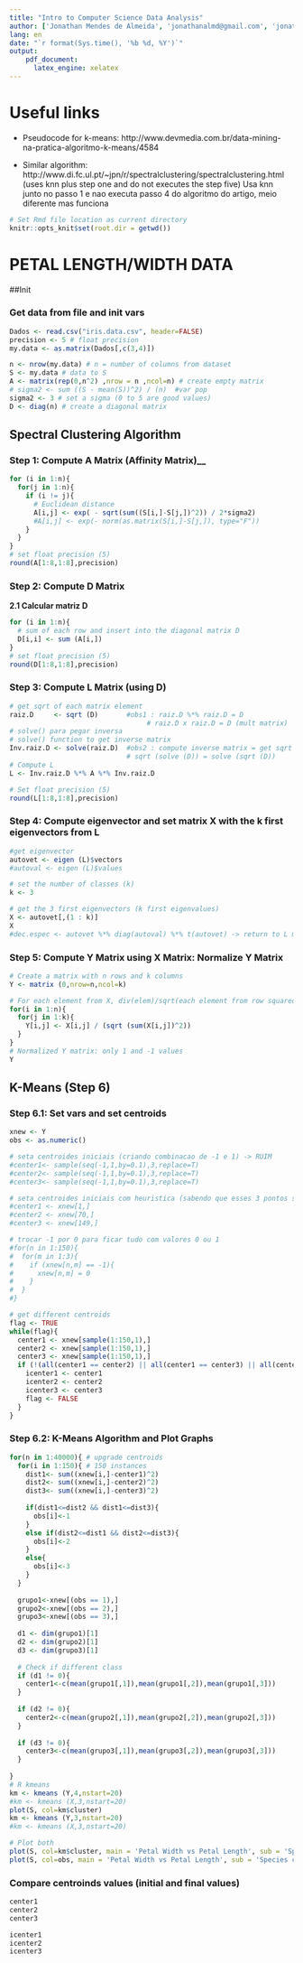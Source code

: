 ```yaml
---
title: "Intro to Computer Science Data Analysis"
author: ['Jonathan Mendes de Almeida', 'jonathanalmd@gmail.com', 'jonathan@aluno.unb.br','@jonyddev (github)']
lang: en
date: "`r format(Sys.time(), '%b %d, %Y')`"
output:
    pdf_document:
      latex_engine: xelatex
---
```


# Useful links
* Pseudocode for k-means: http://www.devmedia.com.br/data-mining-na-pratica-algoritmo-k-means/4584

* Similar algorithm: http://www.di.fc.ul.pt/~jpn/r/spectralclustering/spectralclustering.html (uses knn plus step one and do not executes the step five)
Usa knn junto no passo 1 e nao executa passo 4 do algoritmo do artigo, meio diferente mas funciona

```r
# Set Rmd file location as current directory
knitr::opts_knit$set(root.dir = getwd())
```

# PETAL LENGTH/WIDTH DATA

##Init

### Get data from file and init vars
```r
Dados <- read.csv("iris.data.csv", header=FALSE)
precision <- 5 # float precision
my.data <- as.matrix(Dados[,c(3,4)])

n <- nrow(my.data) # n = number of columns from dataset
S <- my.data # data to S
A <- matrix(rep(0,n^2) ,nrow = n ,ncol=n) # create empty matrix
# sigma2 <- sum ((S - mean(S))^2) / (n)  #var pop
sigma2 <- 3 # set a sigma (0 to 5 are good values)
D <- diag(n) # create a diagonal matrix 
```


## Spectral Clustering Algorithm

### Step 1: Compute A Matrix (Affinity Matrix)__
```r
for (i in 1:n){
  for(j in 1:n){
    if (i != j){
      # Euclidean distance
      A[i,j] <- exp( - sqrt(sum((S[i,]-S[j,])^2)) / 2*sigma2)
      #A[i,j] <- exp(- norm(as.matrix(S[i,]-S[j,]), type="F"))
    }
  }  
}
# set float precision (5)
round(A[1:8,1:8],precision)
```

### Step 2: Compute D Matrix
__2.1 Calcular matriz D__
```r
for (i in 1:n){ 
  # sum of each row and insert into the diagonal matrix D
  D[i,i] <- sum (A[i,])
}
# set float precision (5)
round(D[1:8,1:8],precision)
```

### Step 3: Compute L Matrix (using D)
```r
# get sqrt of each matrix element 
raiz.D     <- sqrt (D)       #obs1 : raiz.D %*% raiz.D = D
                                  # raiz.D x raiz.D = D (mult matrix)
# solve() para pegar inversa
# solve() function to get inverse matrix
Inv.raiz.D <- solve(raiz.D)  #obs2 : compute inverse matrix = get sqrt from inverse matrix
                             # sqrt (solve (D)) = solve (sqrt (D))  
# Compute L
L <- Inv.raiz.D %*% A %*% Inv.raiz.D

# Set float precision (5)
round(L[1:8,1:8],precision)
```

### Step 4: Compute eigenvector and set matrix X with the k first eigenvectors from L
```r
#get eigenvector
autovet <- eigen (L)$vectors
#autoval <- eigen (L)$values 

# set the number of classes (k)
k <- 3

# get the 3 first eigenvectors (k first eigenvalues)
X <- autovet[,(1 : k)]
X
#dec.espec <- autovet %*% diag(autoval) %*% t(autovet) -> return to L matrix 
```

### Step 5: Compute Y Matrix using X Matrix: Normalize Y Matrix
```r
# Create a matrix with n rows and k columns 
Y <- matrix (0,nrow=n,ncol=k)

# For each element from X, div(elem)/sqrt(each element from row squared)
for(i in 1:n){
  for(j in 1:k){
    Y[i,j] <- X[i,j] / (sqrt (sum(X[i,j])^2))
  }
}
# Normalized Y matrix: only 1 and -1 values
Y
```

## K-Means (Step 6)
### Step 6.1: Set vars and set centroids

```r
xnew <- Y
obs <- as.numeric()

# seta centroides iniciais (criando combinacao de -1 e 1) -> RUIM
#center1<- sample(seq(-1,1,by=0.1),3,replace=T)
#center2<- sample(seq(-1,1,by=0.1),3,replace=T)
#center3<- sample(seq(-1,1,by=0.1),3,replace=T)

# seta centroides iniciais com heuristica (sabendo que esses 3 pontos sao disitntos)
#center1 <- xnew[1,] 
#center2 <- xnew[70,]
#center3 <- xnew[149,]

# trocar -1 por 0 para ficar tudo com valores 0 ou 1
#for(n in 1:150){
#  for(m in 1:3){
#    if (xnew[n,m] == -1){
#      xnew[n,m] = 0
#    }
#  }
#}

# get different centroids 
flag <- TRUE
while(flag){
  center1 <- xnew[sample(1:150,1),]
  center2 <- xnew[sample(1:150,1),]
  center3 <- xnew[sample(1:150,1),]
  if (!(all(center1 == center2) || all(center1 == center3) || all(center2 == center3)) ){
    icenter1 <- center1
    icenter2 <- center2
    icenter3 <- center3
    flag <- FALSE
  }
}
```

### Step 6.2: K-Means Algorithm and Plot Graphs
```r
for(n in 1:40000){ # upgrade centroids
  for(i in 1:150){ # 150 instances
    dist1<- sum((xnew[i,]-center1)^2)
    dist2<- sum((xnew[i,]-center2)^2)
    dist3<- sum((xnew[i,]-center3)^2)
    
    if(dist1<=dist2 && dist1<=dist3){
      obs[i]<-1 
    }
    else if(dist2<=dist1 && dist2<=dist3){
      obs[i]<-2
    }  
    else{
      obs[i]<-3
    }
  }
  
  grupo1<-xnew[(obs == 1),]
  grupo2<-xnew[(obs == 2),]
  grupo3<-xnew[(obs == 3),]
  
  d1 <- dim(grupo1)[1]
  d2 <- dim(grupo2)[1]
  d3 <- dim(grupo3)[1]
  
  # Check if different class
  if (d1 != 0){
    center1<-c(mean(grupo1[,1]),mean(grupo1[,2]),mean(grupo1[,3]))
  }
  
  if (d2 != 0){
    center2<-c(mean(grupo2[,1]),mean(grupo2[,2]),mean(grupo2[,3]))
  }
  
  if (d3 != 0){
    center3<-c(mean(grupo3[,1]),mean(grupo3[,2]),mean(grupo3[,3]))
  }
  
}
# R kmeans
km <- kmeans (Y,4,nstart=20)
#km <- kmeans (X,3,nstart=20) 
plot(S, col=km$cluster)
km <- kmeans (Y,3,nstart=20)  
#km <- kmeans (X,3,nstart=20) 

# Plot both
plot(S, col=km$cluster, main = 'Petal Width vs Petal Length', sub = 'Species classification', xlab = 'Petal Width', ylab = 'Petal Length')
plot(S, col=obs, main = 'Petal Width vs Petal Length', sub = 'Species classification', xlab = 'Petal Width', ylab = 'Petal Length')

```

### Compare centroinds values (initial and final values)

```r
center1
center2
center3

icenter1
icenter2
icenter3
```







